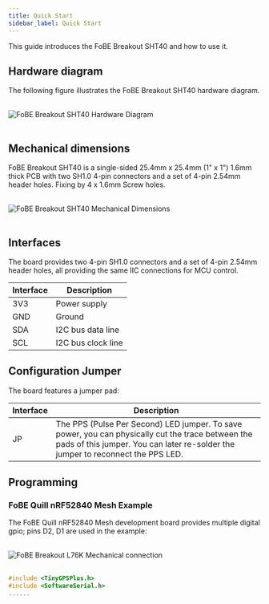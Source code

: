 ```yaml
---
title: Quick Start
sidebar_label: Quick Start
---
```


This guide introduces the FoBE Breakout SHT40 and how to use it.

## Hardware diagram

The following figure illustrates the FoBE Breakout SHT40 hardware diagram.

<br/>
<div style={{ textAlign: 'center' }}>
  <img src="/img/products/f2202-1a.digram.png" alt="FoBE Breakout SHT40 Hardware Diagram" style={{ width: '80%', height: 'auto' }} />
</div>
<br/>

## Mechanical dimensions

FoBE Breakout SHT40 is a single-sided 25.4mm x 25.4mm (1" x 1") 1.6mm thick PCB with two SH1.0 4-pin connectors and a set of 4-pin 2.54mm header holes. Fixing by 4 x 1.6mm Screw holes.

<br/>
<div style={{ textAlign: 'center' }}>
  <img src="/img/products/f2202-1a.dimensions.png" alt="FoBE Breakout SHT40 Mechanical Dimensions" style={{ width: '80%', height: 'auto' }} />
</div>
<br/>

## Interfaces

The board provides two 4-pin SH1.0 connectors and a set of 4-pin 2.54mm header holes, all providing the same IIC connections for MCU control.

  |Interface                           |Description |
  |-------------------------------|---------|
  |3V3 |Power supply       |
  |GND  |Ground       |
  |SDA |I2C bus data line       |
  |SCL |I2C bus clock line       |

## Configuration Jumper

The board features a jumper pad:

|Interface                           |Description |
|-------------------------------|---------|
|JP |The PPS (Pulse Per Second) LED jumper. To save power, you can physically cut the trace between the pads of this jumper. You can later re-solder the jumper to reconnect the PPS LED. |

## Programming

### FoBE Quill nRF52840 Mesh Example
The FoBE Quill nRF52840 Mesh development board provides multiple digital gpio; pins D2, D1 are used in the example:

<br/>
<div style={{ textAlign: 'center' }}>
  <img src="/img/products/f2202-1a.connection.png" alt="FoBE Breakout L76K Mechanical connection" style={{ width: '80%', height: 'auto' }} />
</div>
<br/>

```C++
#include <TinyGPSPlus.h>
#include <SoftwareSerial.h>
......
```
